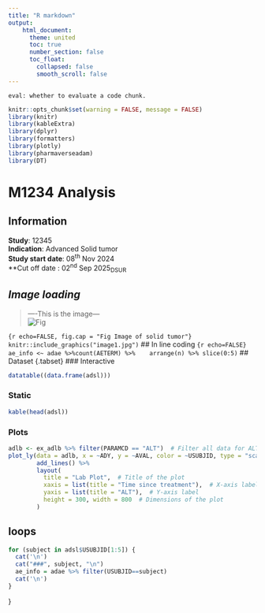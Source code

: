 ```yaml
---
title: "R markdown"
output:
    html_document:
      theme: united
      toc: true
      number_section: false
      toc_float:
        collapsed: false
        smooth_scroll: false
---
```


```
eval: whether to evaluate a code chunk.

```
```r
knitr::opts_chunk$set(warning = FALSE, message = FALSE)
library(knitr)
library(kableExtra)
library(dplyr)
library(formatters)
library(plotly)
library(pharmaverseadam)
library(DT)
```
# M1234 Analysis

## Information
**Study**: 12345  
**Indication**: Advanced Solid tumor  
**Study start date**: 08^th^ Nov 2024   
**Cut off date : 02^nd^ Sep 2025~DSUR~

## *Image loading*

<div style="text-align: center:">>  
----This is the image---  
![Fig](image1.jpg)
</div>

``{r echo=FALSE, fig.cap = "Fig Image of solid tumor"}
knitr::include_graphics("image1.jpg")
``
## In line coding
``{r echo=FALSE}
ae_info <~ adae %>%count(AETERM) %>%
   arrange(n) %>% slice(0:5)
``
## Dataset {.tabset}
### Interactive
```r
datatable((data.frame(adsl)))
```
### Static
```r
kable(head(adsl))
```

### Plots
```r
adlb <- ex_adlb %>% filter(PARAMCD == "ALT")  # Filter all data for ALT parameter
plot_ly(data = adlb, x = ~ADY, y = ~AVAL, color = ~USUBJID, type = "scatter", mode = "lines") %>%
        add_lines() %>%
        layout(
          title = "Lab Plot",  # Title of the plot
          xaxis = list(title = "Time since treatment"),  # X-axis label
          yaxis = list(title = "ALT"),  # Y-axis label
          height = 300, width = 800  # Dimensions of the plot
        )
```
## loops {.tabset}

```r
for (subject in adsl$USUBJID[1:5]) {
  cat('\n')
  cat("###", subject, "\n")
  ae_info = adae %>% filter(USUBJID==subject)
  cat('\n')
}
```
  
}